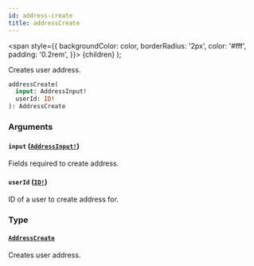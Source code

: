```yaml
---
id: address-create
title: addressCreate
---
```


<span
style={{
      backgroundColor: color,
      borderRadius: '2px',
      color: '#fff',
      padding: '0.2rem',
    }}>
{children}
</span>
);

Creates user address.

```graphql
addressCreate(
  input: AddressInput!
  userId: ID!
): AddressCreate

```

### Arguments

#### `input` ([`AddressInput!`](/api-reference/inputs/address-input.mdx))

Fields required to create address.

#### `userId` ([`ID!`](/api-reference/scalars/id.mdx))

ID of a user to create address for.

### Type

#### [`AddressCreate`](/api-reference/objects/address-create.mdx)

Creates user address.
